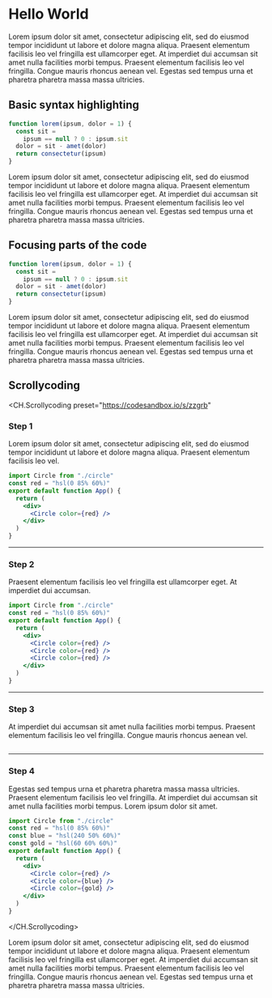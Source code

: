 # Hello World

Lorem ipsum dolor sit amet, consectetur adipiscing elit, sed do eiusmod tempor incididunt ut labore et dolore magna aliqua. Praesent elementum facilisis leo vel fringilla est ullamcorper eget. At imperdiet dui accumsan sit amet nulla facilities morbi tempus. Praesent elementum facilisis leo vel fringilla. Congue mauris rhoncus aenean vel. Egestas sed tempus urna et pharetra pharetra massa massa ultricies.

## Basic syntax highlighting

```js
function lorem(ipsum, dolor = 1) {
  const sit =
    ipsum == null ? 0 : ipsum.sit
  dolor = sit - amet(dolor)
  return consectetur(ipsum)
}
```

Lorem ipsum dolor sit amet, consectetur adipiscing elit, sed do eiusmod tempor incididunt ut labore et dolore magna aliqua. Praesent elementum facilisis leo vel fringilla est ullamcorper eget. At imperdiet dui accumsan sit amet nulla facilities morbi tempus. Praesent elementum facilisis leo vel fringilla. Congue mauris rhoncus aenean vel. Egestas sed tempus urna et pharetra pharetra massa massa ultricies.

## Focusing parts of the code

```js focus=2,4[10:38]
function lorem(ipsum, dolor = 1) {
  const sit =
    ipsum == null ? 0 : ipsum.sit
  dolor = sit - amet(dolor)
  return consectetur(ipsum)
}
```

Lorem ipsum dolor sit amet, consectetur adipiscing elit, sed do eiusmod tempor incididunt ut labore et dolore magna aliqua. Praesent elementum facilisis leo vel fringilla est ullamcorper eget. At imperdiet dui accumsan sit amet nulla facilities morbi tempus. Praesent elementum facilisis leo vel fringilla. Congue mauris rhoncus aenean vel. Egestas sed tempus urna et pharetra pharetra massa massa ultricies.

## Scrollycoding

<CH.Scrollycoding 
  preset="https://codesandbox.io/s/zzgrb"
>

### Step 1

Lorem ipsum dolor sit amet, consectetur adipiscing elit, sed do eiusmod tempor incididunt ut labore et dolore magna aliqua. Praesent elementum facilisis leo vel.

```jsx app.js focus=3:9
import Circle from "./circle"
const red = "hsl(0 85% 60%)"
export default function App() {
  return (
    <div>
      <Circle color={red} />
    </div>
  )
}
```

---

### Step 2

Praesent elementum facilisis leo vel fringilla est ullamcorper eget. At imperdiet dui accumsan.

```jsx app.js focus=5:9
import Circle from "./circle"
const red = "hsl(0 85% 60%)"
export default function App() {
  return (
    <div>
      <Circle color={red} />
      <Circle color={red} />
      <Circle color={red} />
    </div>
  )
}
```

---

### Step 3

At imperdiet dui accumsan sit amet nulla facilities morbi tempus. Praesent elementum facilisis leo vel fringilla. Congue mauris rhoncus aenean vel.

```jsx app.js focus=2,6:8

```

---

### Step 4

Egestas sed tempus urna et pharetra pharetra massa massa ultricies. Praesent elementum facilisis leo vel fringilla. At imperdiet dui accumsan sit amet nulla facilities morbi tempus. Lorem ipsum dolor sit amet.

```jsx app.js focus=8:10
import Circle from "./circle"
const red = "hsl(0 85% 60%)"
const blue = "hsl(240 50% 60%)"
const gold = "hsl(60 60% 60%)"
export default function App() {
  return (
    <div>
      <Circle color={red} />
      <Circle color={blue} />
      <Circle color={gold} />
    </div>
  )
}
```

</CH.Scrollycoding>

Lorem ipsum dolor sit amet, consectetur adipiscing elit, sed do eiusmod tempor incididunt ut labore et dolore magna aliqua. Praesent elementum facilisis leo vel fringilla est ullamcorper eget. At imperdiet dui accumsan sit amet nulla facilities morbi tempus. Praesent elementum facilisis leo vel fringilla. Congue mauris rhoncus aenean vel. Egestas sed tempus urna et pharetra pharetra massa massa ultricies.

